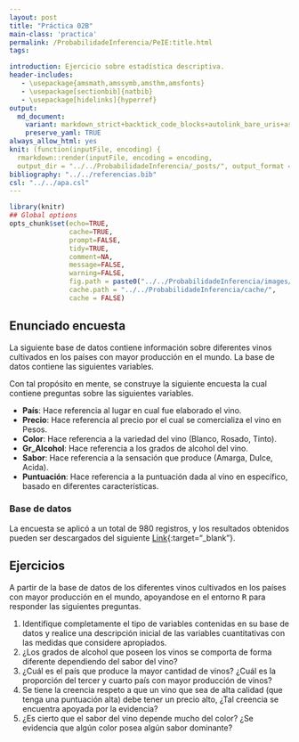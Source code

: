```yaml
---
layout: post
title: "Práctica 02B"
main-class: 'practica'
permalink: /ProbabilidadeInferencia/PeIE:title.html
tags:

introduction: Ejercicio sobre estadística descriptiva.
header-includes:
   - \usepackage{amsmath,amssymb,amsthm,amsfonts}
   - \usepackage[sectionbib]{natbib}
   - \usepackage[hidelinks]{hyperref}
output:
  md_document:
    variant: markdown_strict+backtick_code_blocks+autolink_bare_uris+ascii_identifiers+tex_math_single_backslash
    preserve_yaml: TRUE
always_allow_html: yes   
knit: (function(inputFile, encoding) {
  rmarkdown::render(inputFile, encoding = encoding,
  output_dir = "../../ProbabilidadeInferencia/_posts/", output_format = "all"  ) })
bibliography: "../../referencias.bib"
csl: "../../apa.csl"
---
```


```r
library(knitr)
## Global options
opts_chunk$set(echo=TRUE,
               cache=TRUE,
               prompt=FALSE,
               tidy=TRUE,
               comment=NA,
               message=FALSE,
               warning=FALSE,
               fig.path = paste0("../../ProbabilidadeInferencia/images/", "Práctica02B"),
               cache.path = "../../ProbabilidadeInferencia/cache/",
               cache = FALSE)

```

## Enunciado encuesta
La siguiente base de datos contiene información sobre diferentes vinos cultivados en los países con mayor producción en el mundo. La base de datos contiene las siguientes variables. 

Con tal propósito en mente, se construye la siguiente encuesta la cual contiene preguntas sobre las siguientes variables. 

* **País**: Hace referencia al lugar en cual fue elaborado el vino. 
* **Precio**: Hace referencia al precio por el cual se comercializa el vino en Pesos.
* **Color**: Hace referencia a la variedad del vino (Blanco, Rosado, Tinto). 
* **Gr_Alcohol**: Hace referencia a los grados de alcohol del vino. 
* **Sabor**: Hace referencia a la sensación que produce (Amarga, Dulce, Acida). 
* **Puntuación**: Hace referencia a la puntuación dada al vino en específico, basado en diferentes características.

### Base de datos
La encuesta se aplicó a un total de 980 registros, y los resultados obtenidos pueden ser descargados del siguiente [Link](https://github.com/jouninLRMD/jouninlrmd.github.io/raw/master/Dataset/SimEncuesta2.xlsx){:target="_blank"}.

## Ejercicios
A partir de la base de datos de los diferentes vinos cultivados en los países con mayor producción en el mundo, apoyandose en el entorno <tt>R</tt> para responder las siguientes preguntas.

1. Identifique completamente el tipo de variables contenidas en su base de datos y realice una descripción inicial de las variables cuantitativas con las medidas que considere apropiados.
2. ¿Los grados de alcohol que poseen los vinos se comporta de forma diferente dependiendo del sabor del vino? 
3. ¿Cuál es el país que produce la mayor cantidad de vinos? ¿Cuál es la proporción del tercer y cuarto país con mayor producción de vinos?  
4. Se tiene la creencia respeto a que un vino que sea de alta calidad (que tenga una puntuación alta) debe tener un precio alto, ¿Tal creencia se encuentra apoyada por la evidencia? 
5. ¿Es cierto que el sabor del vino depende mucho del color? ¿Se evidencia que algún color posea algún sabor dominante? 

